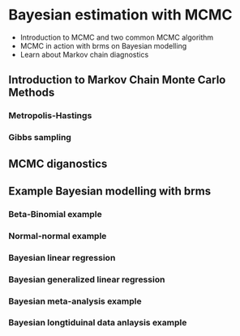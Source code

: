 # Bayesian estimation with MCMC {#BayesMCMC}

::: {.chapterintro data-latex=""}

- Introduction to MCMC and two common MCMC algorithm
- MCMC in action with brms on Bayesian modelling
- Learn about Markov chain diagnostics

:::

## Introduction to Markov Chain Monte Carlo Methods

### Metropolis-Hastings

### Gibbs sampling

## MCMC diganostics

## Example Bayesian modelling with brms

### Beta-Binomial example

### Normal-normal example

### Bayesian linear regression

### Bayesian generalized linear regression

### Bayesian meta-analysis example

### Bayesian longtiduinal data anlaysis example







